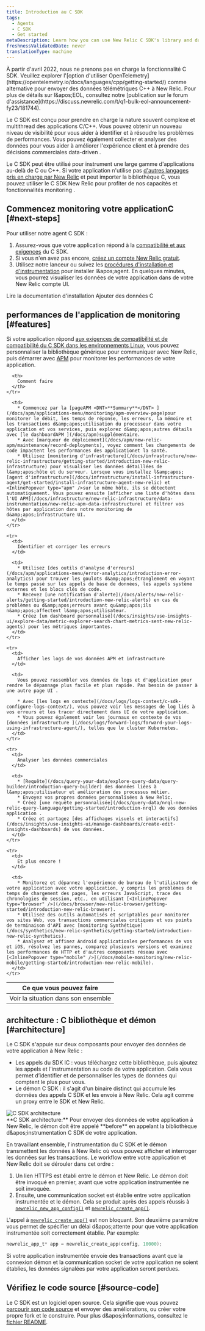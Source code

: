 ```yaml
---
title: Introduction au C SDK
tags:
  - Agents
  - C SDK
  - Get started
metaDescription: Learn how you can use New Relic C SDK's library and daemon to monitor your app's performance in Linux environments.
freshnessValidatedDate: never
translationType: machine
---
```


<Callout variant="important" title="AVIS DE FIN DE VIE">
  À partir d'avril 2022, nous ne prenons pas en charge la fonctionnalité C SDK. Veuillez explorer l'[option d'utiliser OpenTelemetry](https://opentelemetry.io/docs/languages/cpp/getting-started/) comme alternative pour envoyer des données télémétriques C++ à New Relic. Pour plus de détails sur l&amp;apos;EOL, consultez notre [publication sur le forum d'assistance](https://discuss.newrelic.com/t/q1-bulk-eol-announcement-fy23/181744).
</Callout>

Le C SDK est conçu pour prendre en charge la nature souvent complexe et multithread des applications C/C++. Vous pouvez obtenir un nouveau niveau de visibilité pour vous aider à identifier et à résoudre les problèmes de performances. Vous pouvez également collecter et analyser des données pour vous aider à améliorer l'expérience client et à prendre des décisions commerciales data-driven .

Le C SDK peut être utilisé pour instrument une large gamme d'applications au-delà de C ou C++. Si votre application n'utilise pas [d'autres langages pris en charge par New Relic](/docs/using-new-relic/welcome-new-relic/getting-started/glossary#agent) et peut importer la bibliothèque C, vous pouvez utiliser le C SDK New Relic pour profiter de nos capacités et fonctionnalités monitoring .

## Commencez monitoring votre applicationC [#next-steps]

Pour utiliser notre agent C SDK :

1. Assurez-vous que votre application répond à la [compatibilité et aux exigences](/docs/agents/c-sdk/get-started/c-sdk-compatibility-requirements) du C SDK.
2. Si vous n'en avez pas encore, [créez un compte New Relic gratuit](https://newrelic.com/signup).
3. Utilisez notre lanceur ou suivez les [procédures d'installation et d'instrumentation](/docs/install-c-sdk-compile-link-your-code) pour installer l&amp;apos;agent. En quelques minutes, vous pourrez visualiser les données de votre application dans de votre New Relic compte UI.

<ButtonGroup>
  <ButtonLink role="button" to="/docs/agents/c-sdk/install-configure/install-c-sdk-compile-link-your-code" variant="normal">
    Lire la documentation d'installation
  </ButtonLink>

  <ButtonLink role="button" to="https://one.newrelic.com/launcher/nr1-core.settings?pane=eyJuZXJkbGV0SWQiOiJ0dWNzb24ucGxnLWluc3RydW1lbnQtZXZlcnl0aGluZyJ9&cards[0]=eyJuZXJkbGV0SWQiOiJzZXR1cC1uZXJkbGV0cy5zZXR1cC1jLWludGVncmF0aW9uIiwiYWNjb3VudElkIjoyNjQwNDA5fQ==&platform[accountId]=1" variant="primary">
    Ajouter des données C
  </ButtonLink>
</ButtonGroup>

## performances de l'application de monitoring [#features]

Si votre application répond [aux exigences de compatibilité et de compatibilité du C SDK dans les environnements Linux](/docs/c-agent-compatibility-requirements), vous pouvez personnaliser la bibliothèque générique pour communiquer avec New Relic, puis démarrer avec [APM](/docs/apm/new-relic-apm/getting-started/introduction-new-relic-apm) pour monitorer les performances de votre application.

<table>
  <thead>
    <tr>
      <th style={{ width: "200px" }}>
        Ce que vous pouvez faire
      </th>

      <th>
        Comment faire
      </th>
    </tr>
  </thead>

  <tbody>
    <tr>
      <td>
        Voir la situation dans son ensemble
      </td>

      <td>
        * Commencez par la [pageAPM <DNT>**Summary**</DNT> ](/docs/apm/applications-menu/monitoring/apm-overview-page)pour monitorer le débit, les temps de réponse, les erreurs, la mémoire et les transactions d&amp;apos;utilisation du processeur dans votre application et vos services, puis explorez d&amp;apos;autres détails avec [le dashboardAPM ](/docs/apm)supplémentaire.
        * Avec [marqueur de déploiement](/docs/apm/new-relic-apm/maintenance/record-deployments), voyez comment les changements de code impactent les performances des applicationet la santé.
        * Utilisez [monitoring d'infrastructure](/docs/infrastructure/new-relic-infrastructure/getting-started/introduction-new-relic-infrastructure) pour visualiser les données détaillées de l&amp;apos;hôte et du serveur. Lorsque vous installez l&amp;apos;[agent d'infrastructure](/docs/infrastructure/install-infrastructure-agent/get-started/install-infrastructure-agent-new-relic) et <InlinePopover type="apm" />sur le même hôte, ils se détectent automatiquement. Vous pouvez ensuite [afficher une liste d'hôtes dans l'UI APM](/docs/infrastructure/new-relic-infrastructure/data-instrumentation/new-relic-apm-data-infrastructure) et filtrer vos hôtes par application dans notre monitoring de d&amp;apos;infrastructure UI.
      </td>
    </tr>

    <tr>
      <td>
        Identifier et corriger les erreurs
      </td>

      <td>
        * Utilisez [des outils d'analyse d'erreurs](/docs/apm/applications-menu/error-analytics/introduction-error-analytics) pour trouver les goulots d&amp;apos;étranglement en voyant le temps passé sur les appels de base de données, les appels système externes et les blocs clés de code.
        * Recevez [une notification d'alerte](/docs/alerts/new-relic-alerts/getting-started/introduction-new-relic-alerts) en cas de problèmes ou d&amp;apos;erreurs avant qu&amp;apos;ils n&amp;apos;affectent l&amp;apos;utilisateur.
        * Créez [un dashboard personnalisé](/docs/insights/use-insights-ui/explore-data/metric-explorer-search-chart-metrics-sent-new-relic-agents) pour les métriques importantes.
      </td>
    </tr>

    <tr>
      <td>
        Afficher les logs de vos données APM et infrastructure
      </td>

      <td>
        Vous pouvez rassembler vos données de logs et d'application pour rendre le dépannage plus facile et plus rapide. Pas besoin de passer à une autre page UI .

        * Avec [les logs en contexte](/docs/logs/logs-context/c-sdk-configure-logs-context/), vous pouvez voir les messages de log liés à vos erreurs et les tracer directement dans UI de votre application.
        * Vous pouvez également voir les journaux en contexte de vos [données infrastructure ](/docs/logs/forward-logs/forward-your-logs-using-infrastructure-agent/), telles que le cluster Kubernetes.
      </td>
    </tr>

    <tr>
      <td>
        Analyser les données commerciales
      </td>

      <td>
        * [Requête](/docs/query-your-data/explore-query-data/query-builder/introduction-query-builder) des données liées à l&amp;apos;utilisateur et amélioration des processus métier.
        * Envoyez vos propres données personnalisées à New Relic.
        * Créez [une requête personnalisée](/docs/query-data/nrql-new-relic-query-language/getting-started/introduction-nrql) de vos données application .
        * Créez et partagez [des affichages visuels et interactifs](/docs/insights/use-insights-ui/manage-dashboards/create-edit-insights-dashboards) de vos données.
      </td>
    </tr>

    <tr>
      <td>
        Et plus encore !
      </td>

      <td>
        * Monitorez et dépannez l'expérience de bureau de l'utilisateur de votre application avec votre application, y compris les problèmes de temps de chargement des pages, les erreurs JavaScript, trace des chronologies de session, etc., en utilisant [<InlinePopover type="browser" />](/docs/browser/new-relic-browser/getting-started/introduction-new-relic-browser).
        * Utilisez des outils automatisés et scriptables pour monitorer vos sites Web, vos transactions commerciales critiques et vos points de terminaison d'API avec [monitoring Synthétique](/docs/synthetics/new-relic-synthetics/getting-started/introduction-new-relic-synthetics).
        * Analysez et affinez Android applicationles performances de vos et iOS, résolvez les pannes, comparez plusieurs versions et examinez les performances de HTTP et d'autres composants réseau avec [<InlinePopover type="mobile" />](/docs/mobile-monitoring/new-relic-mobile/getting-started/introduction-new-relic-mobile).
      </td>
    </tr>
  </tbody>
</table>

## architecture : C bibliothèque et démon [#architecture]

Le C SDK s'appuie sur deux composants pour envoyer des données de votre application à New Relic :

* Les appels du SDK lC : vous téléchargez cette bibliothèque, puis ajoutez les appels et l'instrumentation au code de votre application. Cela vous permet d’identifier et de personnaliser les types de données qui comptent le plus pour vous.
* Le démon C SDK : il s'agit d'un binaire distinct qui accumule les données des appels C SDK et les envoie à New Relic. Cela agit comme un proxy entre le SDK et New Relic.

<img title="C SDK architecture" alt="C SDK architecture" src="/images/apm_diagram_C-SDK-architecture.webp" />

<figcaption>
  <DNT>**C SDK architecture:**</DNT> Pour envoyer des données de votre application à New Relic, le démon doit être appelé <DNT>**before**</DNT> en appelant la bibliothèque d&amp;apos;instrumentation C SDK de votre application.
</figcaption>

En travaillant ensemble, l'instrumentation du C SDK et le démon transmettent les données à New Relic où vous pouvez afficher et interroger les données sur les transactions. Le workflow entre votre application et New Relic doit se dérouler dans cet ordre :

1. Un lien HTTPS est établi entre le démon et New Relic. Le démon doit être invoqué en premier, avant que votre application instrumentée ne soit invoquée.
2. Ensuite, une communication socket est établie entre votre application instrumentée et le démon. Cela se produit après des appels réussis à [`newrelic_new_app_config()`](https://newrelic.github.io/c-sdk/libnewrelic_8h.html#af067b3ff89a40b6fa417e18be5e847aa) et [`newrelic_create_app()`](https://newrelic.github.io/c-sdk/libnewrelic_8h.html#a61dd90439ae3cc5060021f6ab4701132).

L'appel à [`newrelic_create_app()`](https://newrelic.github.io/c-sdk/libnewrelic_8h.html#a61dd90439ae3cc5060021f6ab4701132) est non bloquant. Son deuxième paramètre vous permet de spécifier un délai d&amp;apos;attente pour que votre application instrumentée soit correctement établie. Par exemple:

```c
newrelic_app_t* app = newrelic_create_app(config, 10000);
```

Si votre application instrumentée envoie des transactions avant que la connexion démon et la communication socket de votre application ne soient établies, les données signalées par votre application seront perdues.

## Vérifiez le code source [#source-code]

Le C SDK est un logiciel open source. Cela signifie que vous pouvez [parcourir son code source](https://github.com/newrelic/c-sdk) et envoyer des améliorations, ou créer votre propre fork et le construire. Pour plus d&amp;apos;informations, consultez le [fichier README](https://github.com/newrelic/c-sdk/blob/main/README.md).